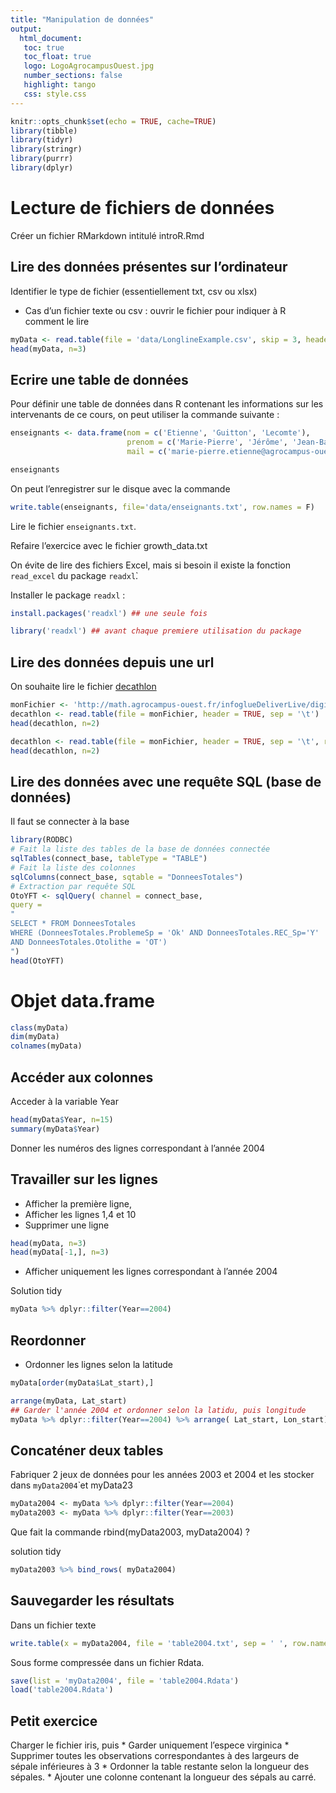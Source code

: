 ```yaml
---
title: "Manipulation de données"
output: 
  html_document:
   toc: true
   toc_float: true
   logo: LogoAgrocampusOuest.jpg
   number_sections: false
   highlight: tango
   css: style.css
---
```


```r
knitr::opts_chunk$set(echo = TRUE, cache=TRUE)
library(tibble)
library(tidyr)
library(stringr)
library(purrr)
library(dplyr)
```

# Lecture de fichiers de données 
Créer un fichier RMarkdown intitulé introR.Rmd

## Lire des données  présentes sur l'ordinateur
   Identifier le type de fichier (essentiellement txt, csv ou xlsx)
   
- Cas d'un fichier texte ou csv : ouvrir le fichier pour indiquer à R comment le lire 
```r
myData <- read.table(file = 'data/LonglineExample.csv', skip = 3, header = TRUE, sep = ';')
head(myData, n=3)
```


## Ecrire une table de données

Pour définir une table de données dans R contenant les informations sur les intervenants de ce cours, on peut utiliser la commande suivante :
```r
enseignants <- data.frame(nom = c('Etienne', 'Guitton', 'Lecomte'),
                          prenom = c('Marie-Pierre', 'Jérôme', 'Jean-Baptiste'),
                          mail = c('marie-pierre.etienne@agrocampus-ouest.fr', 'jerome.guitton@agrocampus-ouest.fr', 'jean-baptiste.lecomte@agrocampus-ouest.fr'))

enseignants
```

On peut l'enregistrer sur le disque avec la commande

```r
write.table(enseignants, file='data/enseignants.txt', row.names = F)
```

Lire le fichier ` enseignants.txt`. 

Refaire l'exercice avec le fichier growth_data.txt
   
   
On évite de lire des fichiers Excel, mais si besoin il existe la fonction  `read_excel` du package `readxl`̀.

Installer le package `readxl` :

```r
install.packages('readxl') ## une seule fois
```

```r
library('readxl') ## avant chaque premiere utilisation du package
```

   
## Lire des données depuis une url
On souhaite lire le fichier [decathlon](http://math.agrocampus-ouest.fr/infoglueDeliverLive/digitalAssets/103303_decath.txt)

\pause


```r
monFichier <- 'http://math.agrocampus-ouest.fr/infoglueDeliverLive/digitalAssets/103303_decath.txt'
decathlon <- read.table(file = monFichier, header = TRUE, sep = '\t')
head(decathlon, n=2)

decathlon <- read.table(file = monFichier, header = TRUE, sep = '\t', row.names = 1)
head(decathlon, n=2)
```


## Lire des données avec une requête SQL (base de données)

Il faut se connecter à la base
```r
library(RODBC)
# Fait la liste des tables de la base de données connectée
sqlTables(connect_base, tableType = "TABLE")
# Fait la liste des colonnes
sqlColumns(connect_base, sqtable = "DonneesTotales")
# Extraction par requête SQL
OtoYFT <- sqlQuery( channel = connect_base,
query =
"
SELECT * FROM DonneesTotales
WHERE (DonneesTotales.ProblemeSp = 'Ok' AND DonneesTotales.REC_Sp='Y'
AND DonneesTotales.Otolithe = 'OT')
")
head(OtoYFT)
```

# Objet data.frame
```r
class(myData)
dim(myData)
colnames(myData)
```

## Accéder aux colonnes

Acceder à la variable Year
```r
head(myData$Year, n=15)
summary(myData$Year)
```

Donner les numéros des lignes correspondant à l'année 2004



## Travailler sur les lignes  
- Afficher la première ligne,
- Afficher les lignes 1,4 et 10
- Supprimer une ligne
```r
head(myData, n=3)
head(myData[-1,], n=3)
```
- Afficher uniquement les lignes correspondant à l'année 2004


Solution tidy
```r
myData %>% dplyr::filter(Year==2004)
```

## Reordonner 

- Ordonner les lignes selon la latitude
```r
myData[order(myData$Lat_start),] 
```

```r
arrange(myData, Lat_start)
## Garder l'année 2004 et ordonner selon la latidu, puis longitude 
myData %>% dplyr::filter(Year==2004) %>% arrange( Lat_start, Lon_start)
```


## Concaténer deux tables 

Fabriquer 2 jeux de données pour les années 2003 et 2004 et les stocker dans  `myData2004`̀ et myData23

```r
myData2004 <- myData %>% dplyr::filter(Year==2004)
myData2003 <- myData %>% dplyr::filter(Year==2003)
```
Que fait la commande rbind(myData2003, myData2004) ?


solution tidy 
```r
myData2003 %>% bind_rows( myData2004)
```

## Sauvegarder les résultats

Dans un fichier texte

```r
write.table(x = myData2004, file = 'table2004.txt', sep = ' ', row.names = FALSE)
```

Sous forme compressée dans un fichier Rdata.

```r
save(list = 'myData2004', file = 'table2004.Rdata')
load('table2004.Rdata')
```


## Petit exercice
Charger le fichier iris, puis
* Garder uniquement l'espece virginica
* Supprimer toutes les observations correspondantes à des largeurs de sépale inférieures à 3
* Ordonner la table restante selon la longueur des sépales.
* Ajouter une colonne contenant la longueur des sépals au carré.
